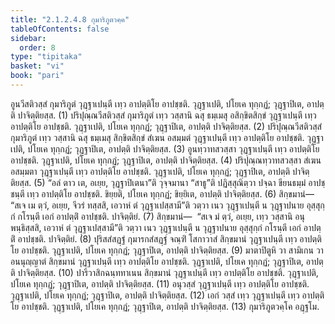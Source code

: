 ```yaml
---
title: "2.1.2.4.8 กุมาริภูตวคฺค"
tableOfContents: false
sidebar:
  order: 8
type: "tipitaka"
basket: "vi"
book: "pari"
---
```



<DynamicBreadcrumb />

<Division number="238" book="pari">

<Paragraph number="954" book="pari">
อูนวีสติวสฺสํ กุมาริภูตํ วุฏฺฐาเปนฺตี เทฺว อาปตฺติโย อาปชฺชติ. วุฏฺฐาเปติ, ปโยเค ทุกฺกฏํ; วุฏฺฐาปิเต, อาปตฺติ ปาจิตฺติยสฺส. (1)
</Paragraph>

<Paragraph number="955" book="pari">
ปริปุณฺณวีสติวสฺสํ กุมาริภูตํ เทฺว วสฺสานิ ฉสุ ธมฺเมสุ อสิกฺขิตสิกฺขํ วุฏฺฐาเปนฺตี เทฺว อาปตฺติโย อาปชฺชติ. วุฏฺฐาเปติ, ปโยเค ทุกฺกฏํ; วุฏฺฐาปิเต, อาปตฺติ ปาจิตฺติยสฺส. (2)
</Paragraph>

<Paragraph number="956" book="pari">
ปริปุณฺณวีสติวสฺสํ กุมาริภูตํ เทฺว วสฺสานิ ฉสุ ธมฺเมสุ สิกฺขิตสิกฺขํ สํเฆน อสมฺมตํ วุฏฺฐาเปนฺตี เทฺว อาปตฺติโย อาปชฺชติ. วุฏฺฐาเปติ, ปโยเค ทุกฺกฏํ; วุฏฺฐาปิเต, อาปตฺติ ปาจิตฺติยสฺส. (3)
</Paragraph>

<Paragraph number="957" book="pari">
อูนทฺวาทสวสฺสา วุฏฺฐาเปนฺตี เทฺว อาปตฺติโย อาปชฺชติ. วุฏฺฐาเปติ, ปโยเค ทุกฺกฏํ; วุฏฺฐาปิเต, อาปตฺติ ปาจิตฺติยสฺส. (4)
</Paragraph>

<Paragraph number="958" book="pari">
ปริปุณฺณทฺวาทสวสฺสา สํเฆน อสมฺมตา วุฏฺฐาเปนฺตี เทฺว อาปตฺติโย อาปชฺชติ. วุฏฺฐาเปติ, ปโยเค ทุกฺกฏํ; วุฏฺฐาปิเต, อาปตฺติ ปาจิตฺติยสฺส. (5)
</Paragraph>

<Paragraph number="959" book="pari">
“อลํ ตาว เต, อเยฺย, วุฏฺฐาปิเตนา”ติ วุจฺจมานา “สาธู”ติ ปฏิสฺสุณิตฺวา ปจฺฉา ขียนธมฺมํ อาปชฺชนฺตี เทฺว อาปตฺติโย อาปชฺชติ. ขิยฺยติ, ปโยเค ทุกฺกฏํ; ขิยฺยิเต, อาปตฺติ ปาจิตฺติยสฺส. (6)
</Paragraph>

<Paragraph number="960" book="pari">
สิกฺขมานํ—  “สเจ เม ตฺวํ, อเยฺย, จีวรํ ทสฺสสิ, เอวาหํ ตํ วุฏฺฐาเปสฺสามี”ติ วตฺวา เนว วุฏฺฐาเปนฺตี น วุฏฺฐาปนาย อุสฺสุกฺกํ กโรนฺตี เอกํ อาปตฺติํ อาปชฺชติ. ปาจิตฺติยํ. (7)
</Paragraph>

<Paragraph number="961" book="pari">
สิกฺขมานํ—  “สเจ มํ ตฺวํ, อเยฺย, เทฺว วสฺสานิ อนุพนฺธิสฺสสิ, เอวาหํ ตํ วุฏฺฐาเปสฺสามี”ติ วตฺวา เนว วุฏฺฐาเปนฺตี น วุฏฺฐาปนาย อุสฺสุกฺกํ กโรนฺตี เอกํ อาปตฺติํ อาปชฺชติ. ปาจิตฺติยํ. (8)
</Paragraph>

<Paragraph number="962" book="pari">
ปุริสสํสฏฺฐํ กุมารกสํสฏฺฐํ จณฺฑิํ โสกาวาสํ สิกฺขมานํ วุฏฺฐาเปนฺตี เทฺว อาปตฺติโย อาปชฺชติ. วุฏฺฐาเปติ, ปโยเค ทุกฺกฏํ; วุฏฺฐาปิเต, อาปตฺติ ปาจิตฺติยสฺส. (9)
</Paragraph>

<Paragraph number="963" book="pari">
มาตาปิตูหิ วา สามิเกน วา อนนุญฺญาตํ สิกฺขมานํ วุฏฺฐาเปนฺตี เทฺว อาปตฺติโย อาปชฺชติ. วุฏฺฐาเปติ, ปโยเค ทุกฺกฏํ; วุฏฺฐาปิเต, อาปตฺติ ปาจิตฺติยสฺส. (10)
</Paragraph>

<Paragraph number="964" book="pari">
ปาริวาสิกฉนฺททาเนน สิกฺขมานํ วุฏฺฐาเปนฺตี เทฺว อาปตฺติโย อาปชฺชติ. วุฏฺฐาเปติ, ปโยเค ทุกฺกฏํ; วุฏฺฐาปิเต, อาปตฺติ ปาจิตฺติยสฺส. (11)
</Paragraph>

<Paragraph number="965" book="pari">
อนุวสฺสํ วุฏฺฐาเปนฺตี เทฺว อาปตฺติโย อาปชฺชติ. วุฏฺฐาเปติ, ปโยเค ทุกฺกฏํ; วุฏฺฐาปิเต, อาปตฺติ ปาจิตฺติยสฺส. (12)
</Paragraph>

<Paragraph number="966" book="pari">
เอกํ วสฺสํ เทฺว วุฏฺฐาเปนฺตี เทฺว อาปตฺติโย อาปชฺชติ. วุฏฺฐาเปติ, ปโยเค ทุกฺกฏํ; วุฏฺฐาปิเต, อาปตฺติ ปาจิตฺติยสฺส. (13)

</Paragraph>
</Division>

<Paragraph number="967" type="center" book="pari">
กุมาริภูตวคฺโค อฏฺฐโม.
</Paragraph>